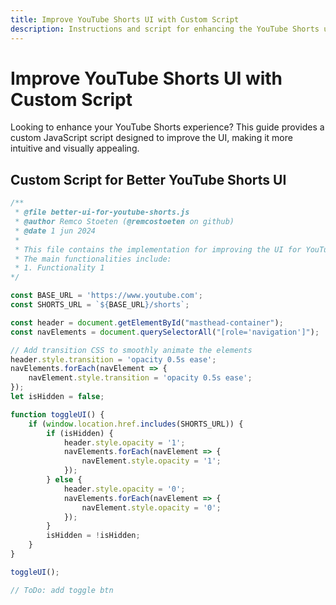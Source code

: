 ```yaml
---
title: Improve YouTube Shorts UI with Custom Script
description: Instructions and script for enhancing the YouTube Shorts user interface.
---
```


# Improve YouTube Shorts UI with Custom Script

Looking to enhance your YouTube Shorts experience? This guide provides a custom JavaScript script designed to improve the UI, making it more intuitive and visually appealing.


## Custom Script for Better YouTube Shorts UI


```javascript filename="better-ui-for-youtube-shorts.js" copy
/**
 * @file better-ui-for-youtube-shorts.js
 * @author Remco Stoeten (@remcostoeten on github)
 * @date 1 jun 2024
 *
 * This file contains the implementation for improving the UI for YouTube Shorts.
 * The main functionalities include:
 * 1. Functionality 1
*/

const BASE_URL = 'https://www.youtube.com';
const SHORTS_URL = `${BASE_URL}/shorts`;

const header = document.getElementById("masthead-container");
const navElements = document.querySelectorAll("[role='navigation']");

// Add transition CSS to smoothly animate the elements
header.style.transition = 'opacity 0.5s ease';
navElements.forEach(navElement => {
    navElement.style.transition = 'opacity 0.5s ease';
});
let isHidden = false;

function toggleUI() {
    if (window.location.href.includes(SHORTS_URL)) {
        if (isHidden) {
            header.style.opacity = '1';
            navElements.forEach(navElement => {
                navElement.style.opacity = '1';
            });
        } else {
            header.style.opacity = '0';
            navElements.forEach(navElement => {
                navElement.style.opacity = '0';
            });
        }
        isHidden = !isHidden;
    }
}

toggleUI();

// ToDo: add toggle btn
```